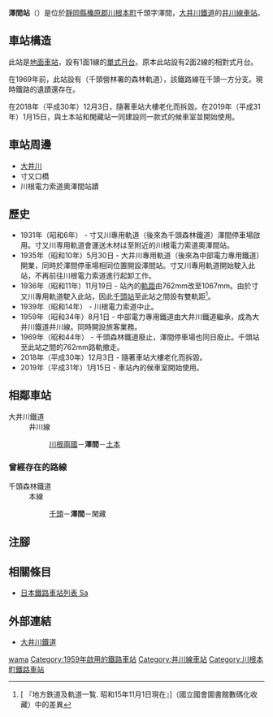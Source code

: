 {{NoteTA|G1=Transport
|T=zh-hans:泽间站;zh-hk:澤間站;zh-tw:澤間車站;
|1=zh-hans:泽间站;zh-hk:澤間站;zh-tw:澤間車站;
}}
{{Infobox station
|公司色 = #ff4f00
|站名 = 澤間
|圖片 = Sawama-Sta.jpg
|圖片說明 = 車站大樓
|日文原名 = 沢間*
|平假名 = さわま
|羅馬拼音 = SAWAMA
|副站名 = 
|電報略號 = 
|所在地 = {{JPN}}[[靜岡縣|靜岡縣]][[榛原郡|榛原郡]][[川根本町|川根本町]]千頭字澤間
|座標 = {{coord|35|7|28.80|N|138|8|3.58|E|type:railwaystation_region:JP-24|display=inline,title}}
|車站構造 = [[地面車站|地面車站]]
|月台配置 = 1面1線
|啟用年月日 = 1959年（昭和34年）8月1日
|廢站年月日 = 
|乘客人數 = 0.4
|上下車人次 = 
|統計年度 = 2018
|轉車 = 
|全寬備註 = 海拔：323米<br>*站名牌上標示「澤間」<br>[[無人車站|無人車站]]
|adjacent = {{Adjacent stations|system=大井川鐵道|line=井川線|left=川根兩國|right=土本|note-left=1.3km|note-mid=距離[[千頭站|千頭]]2.4km|note-right=1.5km}}
}}
'''澤間站'''（{{jpn|j=沢間駅|hg=さわまえき|rm=Sawama eki|f=y}}）是位於[[靜岡縣|靜岡縣]][[榛原郡|榛原郡]][[川根本町|川根本町]]千頭字澤間，[[大井川鐵道|大井川鐵道]]的[[井川線|井川線]][[鐵路車站|車站]]。

== 車站構造 ==
此站是[[地面車站|地面車站]]，設有1面1線的[[單式月台|單式月台]]。原本此站設有2面2線的相對式月台。

在1969年前，此站設有{{Translink|ja|千頭森林鉄道|千頭森林鐵道}}（千頭營林署的森林軌道），該鐵路線在千頭一方分支。現時鐵路的遺蹟還存在。

在2018年（平成30年）12月3日，隨著車站大樓老化而拆毀。在2019年（平成31年）1月15日，與土本站和閑藏站一同建設同一款式的候車室並開始使用。

== 車站周邊 ==
* [[大井川|大井川]]
* 寸又口橋
* 川根電力索道奧澤間站蹟

== 歷史 ==
* 1931年（昭和6年） - 寸又川專用軌道（後來為千頭森林鐵道）澤間停車場啟用。寸又川専用軌道會運送木材は至附近的川根電力索道奧澤間站。
* 1935年（昭和10年）5月30日 - 大井川專用軌道（後來為中部電力專用鐵道）開業，同時於澤間停車場相同位置開設澤間站。寸又川專用軌道開始駛入此站，不再前往川根電力索道進行起卸工作。
* 1936年（昭和11年）11月19日 - 站內的[[軌距|軌距]]由762mm改至1067mm。由於寸又川專用軌道駛入此站，因此[[千頭站|千頭站]]至此站之間設有雙軌距<ref>[{{NDLDC|1184221/139}} 『地方鉄道及軌道一覧. 昭和15年11月1日現在』]（國立國會圖書館數碼化收藏）中的差異</ref>。
* 1939年（昭和14年） - 川根電力索道中止。
* 1959年（昭和34年）8月1日 - 中部電力專用鐵道由大井川鐵道繼承，成為大井川鐵道井川線。同時開設旅客業務。
* 1969年（昭和44年） - 千頭森林鐵道廢止，澤間停車場也同日廢止。千頭站至此站之間的762mm路軌撤走。
* 2018年（平成30年）12月3日 - 隨著車站大樓老化而拆毀。
* 2019年（平成31年）1月15日 - 車站內的候車室開始使用。

== 相鄰車站 ==
; 大井川鐵道
: 井川線
:: [[川根兩國站|川根兩國]]－'''澤間'''－[[土本站|土本]]
=== 曾經存在的路線 ===
; 千頭森林鐵道
: 本線
:: [[千頭站|千頭]]－'''澤間'''－閑藏
== 注腳 ==
{{Reflist}}
== 相關條目 ==
{{commonscat|Sawama Station}}
* [[日本鐵路車站列表_Sa|日本鐵路車站列表 Sa]]
== 外部連結 ==
* [http://www.oigawa-railway.co.jp/ 大井川鐵道] {{Wayback|url=http://www.oigawa-railway.co.jp/ |date=20210817233110 }}{{ja icon}}
{{井川線}}
{{DEFAULTSORT:Sawama}}
[[Category:日本鐵路車站_Sa|wama]]
[[Category:1959年啟用的鐵路車站|Category:1959年啟用的鐵路車站]]
[[Category:井川線車站|Category:井川線車站]]
[[Category:川根本町鐵路車站|Category:川根本町鐵路車站]]